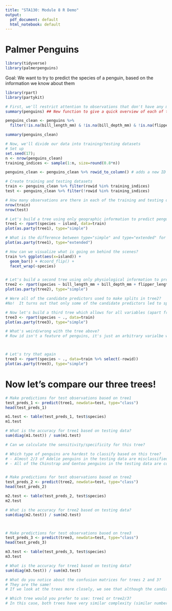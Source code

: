 ```yaml
---
title: "STA130: Module 8 R Demo"
output:
  pdf_document: default
  html_notebook: default
---
```




# Palmer Penguins

```r
library(tidyverse)
library(palmerpenguins)
```

Goal: We want to try to predict the species of a penguin, based on the information we know about them

```r
library(rpart)
library(partykit)

# First, we'll restrict attention to observations that don't have any missing values
summary(penguins) ## New function to give a quick overview of each of the variables in a tibble

penguins_clean <- penguins %>% 
  filter(!is.na(bill_length_mm) & !is.na(bill_depth_mm) & !is.na(flipper_length_mm) & !is.na(body_mass_g))

summary(penguins_clean)

# Now, we'll divide our data into training/testing datasets
# Set up
set.seed(17); 
n <- nrow(penguins_clean)
training_indices <- sample(1:n, size=round(0.8*n))

penguins_clean <- penguins_clean %>% rowid_to_column() # adds a new ID column

# Create training and testing datasets
train <- penguins_clean %>% filter(rowid %in% training_indices)
test <- penguins_clean %>% filter(!rowid %in% training_indices)

# How many observations are there in each of the training and testing datasets?
nrow(train)
nrow(test)
```



```r
# Let's build a tree using only geographic information to predict penguin species
tree1 <- rpart(species ~ island, data=train)
plot(as.party(tree1), type="simple")

# What is the difference between type="simple" and type="extended" for visualizing a classification tree?
plot(as.party(tree1), type="extended")

# How can we visualize what is going on behind the scenes?
train %>% ggplot(aes(x=island)) + 
  geom_bar() + #coord_flip() +
  facet_wrap(~species)


# Let's build a second tree using only physiological information to predict penguins species
tree2 <- rpart(species ~ bill_length_mm + bill_depth_mm + flipper_length_mm + body_mass_g, data=train)
plot(as.party(tree2), type="simple")

# Were all of the candidate predictors used to make splits in tree2?
#No!  It turns out that only some of the candidate predictors led to splits which improved the purity of the child nodes enough to be worthwhile

# Now let's build a third tree which allows for all variables (apart from species) to be used to predict penguin species
tree3 <- rpart(species ~ ., data=train)
plot(as.party(tree3), type="simple")

# What's weird/wrong with the tree above?
# Row id isn't a feature of penguins, it's just an arbitrary varialbe we added to our tibble for convenience



# Let's try that again
tree3 <- rpart(species ~ ., data=train %>% select(-rowid))
plot(as.party(tree3), type="simple")

```



# Now let's compare our three trees!
```r
# Make predictions for test observations based on tree1
test_preds_1 <- predict(tree1, newdata=test, type="class")
head(test_preds_1)

m1.test <- table(test_preds_1, test$species)
m1.test

# What is the accuracy for tree1 based on testing data?
sum(diag(m1.test)) / sum(m1.test)

# Can we calculate the sensitivity/specificity for this tree?

# Which type of penguins are hardest to classify based on this tree?
# - Almost 2/3 of Adelie penguins in the testing data are misclassified
# - All of the Chinstrap and Gentoo penguins in the testing data are correctly classified!


# Make predictions for test observations based on tree2
test_preds_2 <- predict(tree2, newdata=test, type="class")
head(test_preds_2)

m2.test <- table(test_preds_2, test$species)
m2.test

# What is the accuracy for tree2 based on testing data?
sum(diag(m2.test)) / sum(m2.test)



# Make predictions for test observations based on tree3
test_preds_3 <- predict(tree3, newdata=test, type="class")
head(test_preds_3)

m3.test <- table(test_preds_3, test$species)
m3.test

# What is the accuracy for tree1 based on testing data?
sum(diag(m3.test)) / sum(m3.test)

# What do you notice about the confusion matrices for trees 2 and 3?
# They are the same!
# If we look at the trees more closely, we see that although the candidate predictors are different, the final trees are identical!

# Which tree would you prefer to use: tree1 or tree2/3?
# In this case, both trees have very similar complexity (similar number of splits/terminal nodes), but since the accuracy of tree 2/3 on the testing data is so much better, we would prefer to use tree2 (or 3 - they are the same!).  
```

